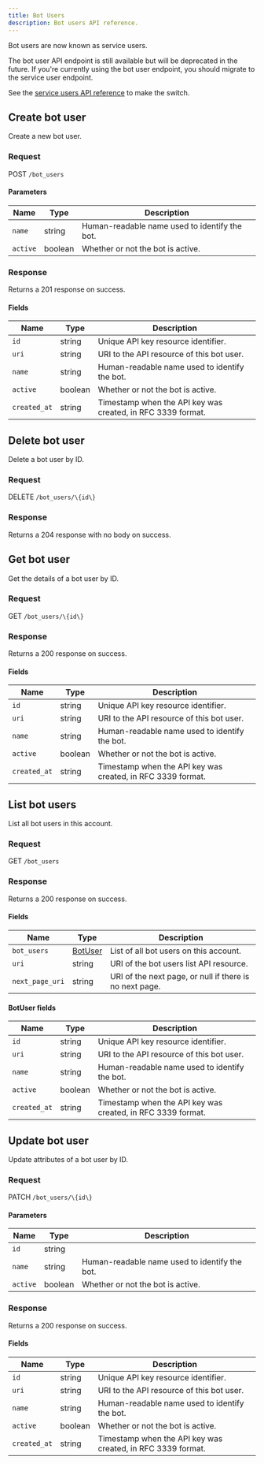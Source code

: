 ```yaml
---
title: Bot Users
description: Bot users API reference.
---
```



<Warning>
Bot users are now known as service users.

The bot user API endpoint is still available but will be deprecated in the future.
If you're currently using the bot user endpoint, you should migrate to the service user endpoint.

See the [service users API reference](/api/resources/service-users/) to make the switch.
</Warning>

## Create bot user

Create a new bot user.

### Request

POST `/bot_users`

<BotUsersCreateRequest />

#### Parameters

| Name     | Type    | Description                                  |
| -------- | ------- | -------------------------------------------- |
| `name`   | string  | Human-readable name used to identify the bot. |
| `active` | boolean | Whether or not the bot is active.             |

### Response

Returns a 201 response on success.

<BotUsersCreateResponse />

#### Fields

| Name         | Type    | Description                                             |
| ------------ | ------- | ------------------------------------------------------- |
| `id`         | string  | Unique API key resource identifier.                      |
| `uri`        | string  | URI to the API resource of this bot user.                |
| `name`       | string  | Human-readable name used to identify the bot.            |
| `active`     | boolean | Whether or not the bot is active.                        |
| `created_at` | string  | Timestamp when the API key was created, in RFC 3339 format. |

## Delete bot user

Delete a bot user by ID.

### Request

DELETE `/bot_users/\{id\}`

<BotUsersDeleteRequest />

### Response

Returns a 204 response with no body on success.

## Get bot user

Get the details of a bot user by ID.

### Request

GET `/bot_users/\{id\}`

<BotUsersGetRequest />

### Response

Returns a 200 response on success.

<BotUsersGetResponse />

#### Fields

| Name         | Type    | Description                                             |
| ------------ | ------- | ------------------------------------------------------- |
| `id`         | string  | Unique API key resource identifier.                      |
| `uri`        | string  | URI to the API resource of this bot user.                |
| `name`       | string  | Human-readable name used to identify the bot.            |
| `active`     | boolean | Whether or not the bot is active.                        |
| `created_at` | string  | Timestamp when the API key was created, in RFC 3339 format. |

## List bot users

List all bot users in this account.

### Request

GET `/bot_users`

<BotUsersListRequest />

### Response

Returns a 200 response on success.

<BotUsersListResponse />

#### Fields

| Name            | Type                       | Description                                            |
| --------------- | -------------------------- | ------------------------------------------------------ |
| `bot_users`     | [BotUser](#botuser-fields) | List of all bot users on this account.              |
| `uri`           | string                     | URI of the bot users list API resource.                 |
| `next_page_uri` | string                     | URI of the next page, or null if there is no next page. |

#### BotUser fields

| Name         | Type    | Description                                             |
| ------------ | ------- | ------------------------------------------------------- |
| `id`         | string  | Unique API key resource identifier.                      |
| `uri`        | string  | URI to the API resource of this bot user.                |
| `name`       | string  | Human-readable name used to identify the bot.            |
| `active`     | boolean | Whether or not the bot is active.                        |
| `created_at` | string  | Timestamp when the API key was created, in RFC 3339 format. |

## Update bot user

Update attributes of a bot user by ID.

### Request

PATCH `/bot_users/\{id\}`

<BotUsersUpdateRequest />

#### Parameters

| Name     | Type    | Description                                  |
| -------- | ------- | -------------------------------------------- |
| `id`     | string  |                                              |
| `name`   | string  | Human-readable name used to identify the bot. |
| `active` | boolean | Whether or not the bot is active.             |

### Response

Returns a 200 response on success.

<BotUsersUpdateResponse />

#### Fields

| Name         | Type    | Description                                             |
| ------------ | ------- | ------------------------------------------------------- |
| `id`         | string  | Unique API key resource identifier.                      |
| `uri`        | string  | URI to the API resource of this bot user.                |
| `name`       | string  | Human-readable name used to identify the bot.            |
| `active`     | boolean | Whether or not the bot is active.                        |
| `created_at` | string  | Timestamp when the API key was created, in RFC 3339 format. |
